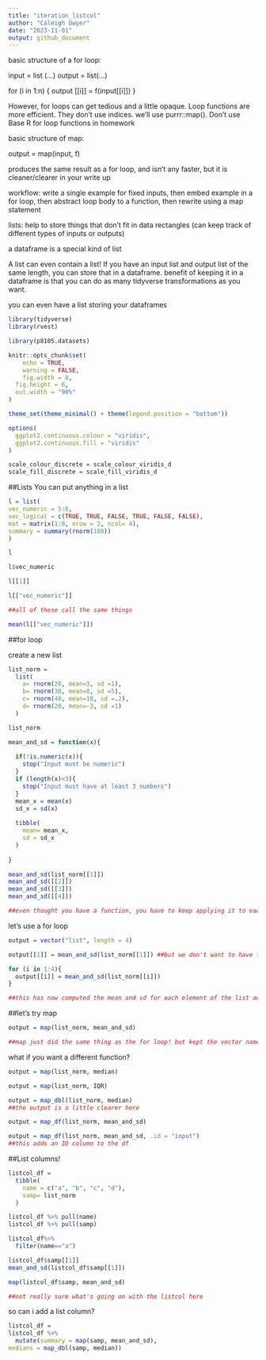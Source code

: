 ```yaml
---
title: "iteration_listcol"
author: "Caleigh Dwyer"
date: "2023-11-01"
output: github_document
---
```


basic structure of a for loop:

input = list (...)
output = list(...)

for (i in 1:n) {
output [[i]] = f(input[[i]])
}

However, for loops can get tedious and a little opaque. Loop functions are more efficient. They don't use indices. we'll use purrr::map(). Don't use Base R for loop functions in homework

basic structure of map:

output = map(input, f)

produces the same result as a for loop, and isn't any faster, but it is cleaner/clearer in your write up

workflow:
write a single example for fixed inputs, then embed example in a for loop, then abstract loop body to a function, then rewrite using a map statement

lists: help to store things that don't fit in data rectangles (can keep track of different types of inputs or outputs)

a dataframe is a special kind of list

A list can even contain a list! If you have an input list and output list of the same length, you can store that in a dataframe. benefit of keeping it in a dataframe is that you can do as many tidyverse transformations as you want.

you can even have a list storing your dataframes

```r
library(tidyverse)
library(rvest)

library(p8105.datasets)

knitr::opts_chunk$set(
	echo = TRUE,
	warning = FALSE,
	fig.width = 8, 
  fig.height = 6,
  out.width = "90%"
)

theme_set(theme_minimal() + theme(legend.position = "bottom"))

options(
  ggplot2.continuous.colour = "viridis",
  ggplot2.continuous.fill = "viridis"
)

scale_colour_discrete = scale_colour_viridis_d
scale_fill_discrete = scale_fill_viridis_d
```

##Lists
You can put anything in a list

```r
l = list(
vec_numeric = 5:8,
vec_logical = c(TRUE, TRUE, FALSE, TRUE, FALSE, FALSE),
mat = matrix(1:8, nrow = 2, ncol= 4),
summary = summary(rnorm(100))
)
```


```r
l

l$vec_numeric

l[[1]]

l[["vec_numeric"]]

##all of these call the same things

mean(l[["vec_numeric"]])
```

##for loop

create a new list

```r
list_norm = 
  list(
    a= rnorm(20, mean=3, sd =1),
    b= rnorm(30, mean=0, sd =5),
    c= rnorm(40, mean=10, sd =.2),
    d= rnorm(20, mean=-3, sd =1)
  )
```


```r
list_norm
```

```r
mean_and_sd = function(x){
  
  if(!is.numeric(x)){
    stop("Input must be numeric")
  } 
  if (length(x)<3){
    stop("Input must have at least 3 numbers")
  }
  mean_x = mean(x)
  sd_x = sd(x)
  
  tibble(
    mean= mean_x,
    sd = sd_x
  )
  
}
```


```r
mean_and_sd(list_norm[[1]])
mean_and_sd([[2]])
mean_and_sd([[3]])
mean_and_sd([[4]])

##even thought you have a function, you have to keep applying it to each different input. you don't want to do that. so we're moving into for loop
```

let's use a for loop

```r
output = vector("list", length = 4)

output[[1]] = mean_and_sd(list_norm[[1]]) ##but we don't want to have to keep copying and pasting this

for (i in 1:4){
  output[[i]] = mean_and_sd(list_norm[[i]])
}

##this has now computed the mean and sd for each element of the list and pasted it into the output!
```


##let's try map

```r
output = map(list_norm, mean_and_sd)

##map just did the same thing as the for loop! but kept the vector name for each vector
```


what if you want a different function?

```r
output = map(list_norm, median)

output = map(list_norm, IQR)


```


```r
output = map_dbl(list_norm, median)
##the output is a little clearer here

output = map_df(list_norm, mean_and_sd)

output = map_df(list_norm, mean_and_sd, .id = "input")
##this adds an ID column to the df

```


##List columns!

```r
listcol_df =
  tibble(
    name = c("a", "b", "c", "d"),
    samp= list_norm
  )
```


```r
listcol_df %>% pull(name)
listcol_df %>% pull(samp)

listcol_df%>%
  filter(name=="a")
```


```r
listcol_df$samp[[1]]
mean_and_sd(listcol_df$samp[[1]])

```


```r
map(listcol_df$samp, mean_and_sd)

##not really sure what's going on with the listcol here
```

so can i add a list column?

```r
listcol_df =
listcol_df %>%
  mutate(summary = map(samp, mean_and_sd),
medians = map_dbl(samp, median))
```


